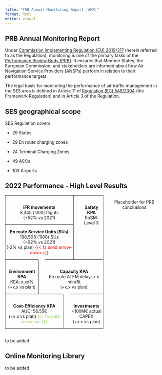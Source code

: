 ```yaml
---
title: "PRB Annual Monitoring Report (AMR)"
format: html
editor: visual
---
```


## PRB Annual Monitoring Report

Under [Commission Implementing Regulation (EU) 2019/317](https://eur-lex.europa.eu/legal-content/EN/TXT/?uri=CELEX%3A32019R0317) (herein referred to as the Regulation), monitoring is one of the primary tasks of the [Performance Review Body (PRB)](https://transport.ec.europa.eu/transport-modes/air/single-european-sky/ses-performance-and-charging/performance-review-body_en). It ensures that Member States, the European Commission, and stakeholders are informed about how Air Navigation Service Providers (ANSPs) perform in relation to their performance targets.

The legal basis for monitoring the performance of air traffic management in the SES area is defined in Article 11 of [Regulation (EC) 549/2004](https://eur-lex.europa.eu/legal-content/EN/ALL/?uri=CELEX%3A32004R0549) (the Framework Regulation) and in Article 3 of the Regulation.

## SES geographical scope

SES Regulation covers:

-   29 States

-   29 En route charging zones

-   24 Terminal Charging Zones

-   49 ACCs

-   103 Airports

## 2022 Performance - High Level Results

::: columns
::: {.column width="50%" style="border: 1px solid black"}
::: columns
::: {.column width="50%" style="text-align: center; border-right: 1px solid black; padding-top: 1rem;"}
**IFR movements**<br> 8,345 ('000) flights<br> (+52% vs 2021)

------------------------------------------------------------------------

**En route Service Units (SUs)**<br> 108,508 ('000) SUs <br>(+62% vs 2021) <br>(-2% vs plan) <span style="color: #FF0000;"> {{< fa solid arrow-down >}} </span>

:::

::: {.column width="50%" style="text-align: center; padding-top: 1rem;"}
**Safety KPA**<br> EoSM: Level X
:::
:::

::: columns
::: {.column width="50%" style="text-align: center; border-right: 1px solid black; border-top: 1px solid black; padding-top: 1rem;"}
**Environment KPA**<br> KEA: x.xx%<br> (+x.x vs plan)
:::

::: {.column width="50%" style="text-align: center; border-top: 1px solid black; padding-top: 1rem;"}
**Capacity KPA** <br>En route ATFM delay: x.x min/flt <br>(+x.x vs plan)
:::
:::

::: columns
::: {.column width="50%" style="text-align: center; border-right: 1px solid black; border-top: 1px solid black; padding-top: 1rem;"}
**Cost-Efficiency KPA** <br>AUC: 56.55€ <br>(+x.x vs plan) <span style="color: #92d050;"> {{< fa solid arrow-up >}} </span>
:::

::: {.column width="50%" style="text-align: center; border-top: 1px solid black; padding-top: 1rem;"}
**Investments**<br> +100M€ actual CAPEX<br> (+x.x vs plan)
:::
:::
:::

::: {.column width="50%" style="text-align: center;"}
Placeholder for PRB conclusions
:::
:::

<br> to be added

## Online Monitoring Library

to be added
